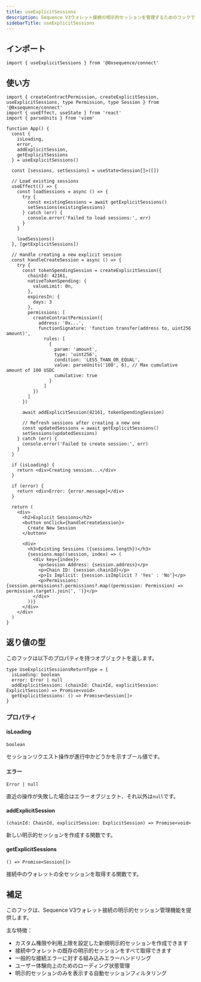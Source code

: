 ```yaml
---
title: useExplicitSessions
description: Sequence V3ウォレット接続の明示的セッションを管理するためのフックです
sidebarTitle: useExplicitSessions
---
```


## インポート

```tsx
import { useExplicitSessions } from '@0xsequence/connect'
```

## 使い方

```tsx
import { createContractPermission, createExplicitSession, useExplicitSessions, type Permission, type Session } from '@0xsequence/connect'
import { useEffect, useState } from 'react'
import { parseUnits } from 'viem'

function App() {
  const {
    isLoading,
    error,
    addExplicitSession,
    getExplicitSessions
  } = useExplicitSessions()

  const [sessions, setSessions] = useState<Session[]>([])

  // Load existing sessions
  useEffect(() => {
    const loadSessions = async () => {
      try {
        const existingSessions = await getExplicitSessions()
        setSessions(existingSessions)
      } catch (err) {
        console.error('Failed to load sessions:', err)
      }
    }

    loadSessions()
  }, [getExplicitSessions])

  // Handle creating a new explicit session
  const handleCreateSession = async () => {
    try {
      const tokenSpendingSession = createExplicitSession({
        chainId: 42161,
        nativeTokenSpending: {
          valueLimit: 0n,
        },
        expiresIn: {
          days: 3
        },
        permissions: [
          createContractPermission({
            address: '0x...',
            functionSignature: 'function transfer(address to, uint256 amount)',
              rules: [
                {
                  param: 'amount',
                  type: 'uint256',
                  condition: 'LESS_THAN_OR_EQUAL',
                  value: parseUnits('100', 6), // Max cumulative amount of 100 USDC
                  cumulative: true
                }
              ]
          })
        ]
      })

      await addExplicitSession(42161, tokenSpendingSession)

      // Refresh sessions after creating a new one
      const updatedSessions = await getExplicitSessions()
      setSessions(updatedSessions)
    } catch (err) {
      console.error('Failed to create session:', err)
    }
  }

  if (isLoading) {
    return <div>Creating session...</div>
  }

  if (error) {
    return <div>Error: {error.message}</div>
  }

  return (
    <div>
      <h2>Explicit Sessions</h2>
      <button onClick={handleCreateSession}>
        Create New Session
      </button>

      <div>
        <h3>Existing Sessions ({sessions.length})</h3>
        {sessions.map((session, index) => (
          <div key={index}>
            <p>Session Address: {session.address}</p>
            <p>Chain ID: {session.chainId}</p>
            <p>Is Implicit: {session.isImplicit ? 'Yes' : 'No'}</p>
            <p>Permissions: {session.permissions?.permissions?.map((permission: Permission) => permission.target).join(', ')}</p>
          </div>
        ))}
      </div>
    </div>
  )
}
```

## 返り値の型
このフックは以下のプロパティを持つオブジェクトを返します。

```tsx
type UseExplicitSessionsReturnType = {
  isLoading: boolean
  error: Error | null
  addExplicitSession: (chainId: ChainId, explicitSession: ExplicitSession) => Promise<void>
  getExplicitSessions: () => Promise<Session[]>
}
```

### プロパティ

#### isLoading
`boolean`

セッションリクエスト操作が進行中かどうかを示すブール値です。

#### エラー
`Error | null`

直近の操作が失敗した場合はエラーオブジェクト、それ以外は`null`です。

#### addExplicitSession
`(chainId: ChainId, explicitSession: ExplicitSession) => Promise<void>`

新しい明示的セッションを作成する関数です。

#### getExplicitSessions
`() => Promise<Session[]>`

接続中のウォレットの全セッションを取得する関数です。

## 補足
このフックは、Sequence V3ウォレット接続の明示的セッション管理機能を提供します。

主な特徴：
- カスタム権限や利用上限を設定した新規明示的セッションを作成できます
- 接続中ウォレットの既存の明示的セッションをすべて取得できます
- 一般的な接続エラーに対する組み込みエラーハンドリング
- ユーザー体験向上のためのローディング状態管理
- 明示的セッションのみを表示する自動セッションフィルタリング